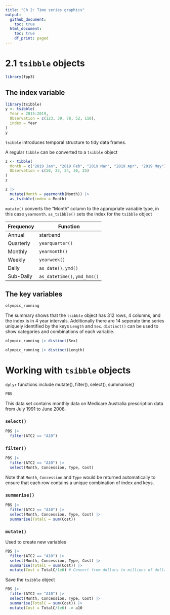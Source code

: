 ```yaml
---
title: "Ch 2: Time series graphics"
output:
  github_document:
    toc: true
  html_document:
    toc: true
    df_print: paged
---
```


# 2.1 `tsibble` objects

```r
library(fpp3)
```

## The index variable

```r
library(tsibble)
y <- tsibble(
  Year = 2015:2019,
  Observation = c(123, 39, 78, 52, 110),
  index = Year
)
y
```

`tsibble` introduces temporal structure to tidy data frames.

A regular `tibble` can be converted to a `tsibble` object

```r
z <- tibble(
  Month = c("2019 Jan", "2019 Feb", "2019 Mar", "2019 Apr", "2019 May"),
  Observation = c(50, 23, 34, 30, 25)
)
z
```

```r
z |>
  mutate(Month = yearmonth(Month)) |>
  as_tsibble(index = Month)
```

`mutate()` converts the "Month" column to the appropriate variable type, in this case `yearmonth`. `as_tsibble()` sets the index for the `tsibble` object

| Frequency | Function |
|--------|-----------------|
| Annual | start:end |
| Quarterly | `yearquarter()` |
| Monthly | `yearmonth()` |
| Weekly | `yearweek()` |
| Daily | `as_date()`, `ymd()` |
| Sub-Daily | `as_datetime()`, `ymd_hms()` |

## The key variables

```r
olympic_running
```

The summary shows that the `tsibble` object has 312 rows, 4 columns, and the index is in 4 year intervals. Additionally there are 14 seperate time series uniquely identified by the keys `Length` and `Sex`. `distinct()` can be used to show categories and combinations of each variable.

```r
olympic_running |> distinct(Sex)
```

```r
olympic_running |> distinct(Length)
```
# Working with `tsibble` objects

`dplyr` functions include mutate()`, `filter()`, `select()`, `summarise()`

```r
PBS
```

This data set contains monthly data on Medicare Australia prescription data from July 1991 to June 2008.

### `select()`

```r
PBS |>
  filter(ATC2 == "A10")
```

### `filter()`

```r
PBS |>
  filter(ATC2 == "A10") |>
  select(Month, Concession, Type, Cost)
```

Note that `Month`, `Concession` and `Type` would be returned automatically to ensure that each row contains a unique combination of index and keys.

### `summarise()`

```r
PBS |>
  filter(ATC2 == "A10") |>
  select(Month, Concession, Type, Cost) |>
  summarise(TotalC = sum(Cost))
```

### `mutate()`

Used to create new variables

```r
PBS |>
  filter(ATC2 == "A10") |>
  select(Month, Concession, Type, Cost) |>
  summarise(TotalC = sum(Cost)) |>
  mutate(Cost = TotalC/1e6) # Convert from dollars to millions of dollars
```

Save the `tsibble` object

```r
PBS |>
  filter(ATC2 == "A10") |>
  select(Month, Concession, Type, Cost) |>
  summarise(TotalC = sum(Cost)) |>
  mutate(Cost = TotalC/1e6) -> a10
```








